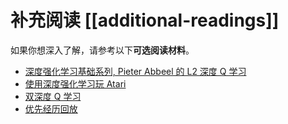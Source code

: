 # 补充阅读 [[additional-readings]]

如果你想深入了解，请参考以下**可选阅读材料**。

- [深度强化学习基础系列, Pieter Abbeel 的 L2 深度 Q 学习](https://youtu.be/Psrhxy88zww)
- [使用深度强化学习玩 Atari](https://arxiv.org/abs/1312.5602)
- [双深度 Q 学习](https://papers.nips.cc/paper/2010/hash/091d584fced301b442654dd8c23b3fc9-Abstract.html)
- [优先经历回放](https://arxiv.org/abs/1511.05952)


